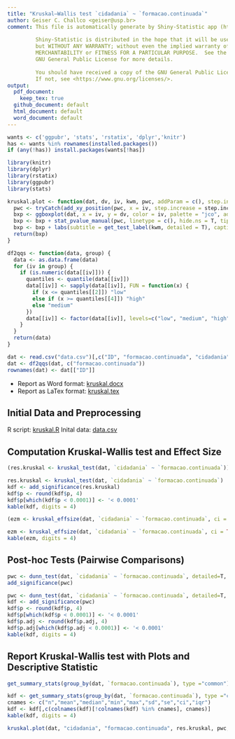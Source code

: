 ```yaml
---
title: "Kruskal–Wallis test `cidadania` ~ `formacao.continuada`"
author: Geiser C. Challco <geiser@usp.br>
comment: This file is automatically generate by Shiny-Statistic app (https://statistic.geiser.tech/)
         
         Shiny-Statistic is distributed in the hope that it will be useful,
         but WITHOUT ANY WARRANTY; without even the implied warranty of
         MERCHANTABILITY or FITNESS FOR A PARTICULAR PURPOSE.  See the
         GNU General Public License for more details.
         
         You should have received a copy of the GNU General Public License.
         If not, see <https://www.gnu.org/licenses/>.
output:
  pdf_document:
    keep_tex: true
  github_document: default
  html_document: default
  word_document: default
---
```


```r
wants <- c('ggpubr', 'stats', 'rstatix', 'dplyr','knitr')
has <- wants %in% rownames(installed.packages())
if (any(!has)) install.packages(wants[!has])

library(knitr)
library(dplyr)
library(rstatix)
library(ggpubr)
library(stats)

kruskal.plot <- function(dat, dv, iv, kwm, pwc, addParam = c(), step.increase = 0.005) {
  pwc <- tryCatch(add_xy_position(pwc, x = iv, step.increase = step.increase), error = function(e) NULL)
  bxp <- ggboxplot(dat, x = iv, y = dv, color = iv, palette = "jco", add=addParam)
  bxp <- bxp + stat_pvalue_manual(pwc, linetype = c(), hide.ns = T, tip.length = 0)
  bxp <- bxp + labs(subtitle = get_test_label(kwm, detailed = T), caption = get_pwc_label(pwc))
  return(bxp)
}

df2qqs <- function(data, group) {
  data <- as.data.frame(data)
  for (iv in group) {
    if (is.numeric(data[[iv]])) {
      quantiles <- quantile(data[[iv]])
      data[[iv]] <- sapply(data[[iv]], FUN = function(x) {
        if (x <= quantiles[[2]]) "low"
        else if (x >= quantiles[[4]]) "high"
        else "medium"
      })
      data[[iv]] <- factor(data[[iv]], levels=c("low", "medium", "high"))
    }
  }
  return(data)
}

dat <- read.csv("data.csv")[,c("ID", "formacao.continuada", "cidadania")]
dat <- df2qqs(dat, c("formacao.continuada"))
rownames(dat) <- dat[["ID"]]
```

* Report as Word format: [kruskal.docx](kruskal.docx)
* Report as LaTex format: [kruskal.tex](kruskal.tex)

## Initial Data and Preprocessing

R script: [kruskal.R](kruskal.R)
Inital data: [data.csv](data.csv)


## Computation Kruskal-Wallis test and Effect Size

```r
(res.kruskal <- kruskal_test(dat, `cidadania` ~ `formacao.continuada`))
```

```r
res.kruskal <- kruskal_test(dat, `cidadania` ~ `formacao.continuada`)
kdf <- add_significance(res.kruskal)
kdf$p <- round(kdf$p, 4)
kdf$p[which(kdf$p < 0.0001)] <- '< 0.0001'
kable(kdf, digits = 4)
```

```r
(ezm <- kruskal_effsize(dat, `cidadania` ~ `formacao.continuada`, ci = TRUE))
```

```r
ezm <- kruskal_effsize(dat, `cidadania` ~ `formacao.continuada`, ci = TRUE)
kable(ezm, digits = 4)
```

## Post-hoc Tests (Pairwise Comparisons)

```r
pwc <- dunn_test(dat, `cidadania` ~ `formacao.continuada`, detailed=T, p.adjust.method = "bonferroni")
add_significance(pwc)
```

```r
pwc <- dunn_test(dat, `cidadania` ~ `formacao.continuada`, detailed=T, p.adjust.method = "bonferroni")
kdf <- add_significance(pwc)
kdf$p <- round(kdf$p, 4)
kdf$p[which(kdf$p < 0.0001)] <- '< 0.0001'
kdf$p.adj <- round(kdf$p.adj, 4)
kdf$p.adj[which(kdf$p.adj < 0.0001)] <- '< 0.0001'
kable(kdf, digits = 4)
```

## Report Kruskal-Wallis test with Plots and Descriptive Statistic

```r
get_summary_stats(group_by(dat, `formacao.continuada`), type ="common")
```

```r
kdf <- get_summary_stats(group_by(dat, `formacao.continuada`), type ="common")
cnames <- c("n","mean","median","min","max","sd","se","ci","iqr")
kdf <- kdf[,c(colnames(kdf)[!colnames(kdf) %in% cnames], cnames)]
kable(kdf, digits = 4)
```

```r
kruskal.plot(dat, "cidadania", "formacao.continuada", res.kruskal, pwc, c("jitter"))
```
